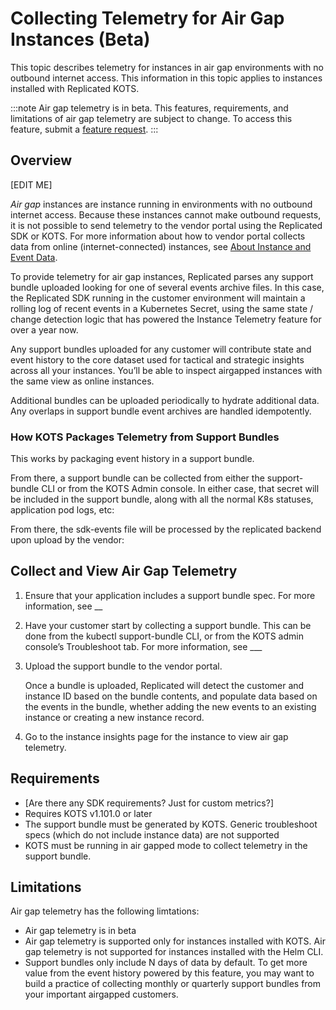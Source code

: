 # Collecting Telemetry for Air Gap Instances (Beta)

This topic describes telemetry for instances in air gap environments with no outbound internet access. This information in this topic applies to instances installed with Replicated KOTS.

:::note
Air gap telemetry is in beta. This features, requirements, and limitations of air gap telemetry are subject to change. To access this feature, submit a [feature request](https://vendor.replicated.com/support?requestType=feature&productArea=vendor&title=Custom+Metrics+Request). 
:::

## Overview

[EDIT ME]

_Air gap_ instances are instance running in environments with no outbound internet access. Because these instances cannot make outbound requests, it is not possible to send telemetry to the vendor portal using the Replicated SDK or KOTS. For more information about how to vendor portal collects data from online (internet-connected) instances, see [About Instance and Event Data](/vendor/instance-insights-event-data#about-reporting).

To provide telemetry for air gap instances, Replicated parses any support bundle uploaded looking for one of several events archive files. In this case, the Replicated SDK running in the customer environment will maintain a rolling log of recent events in a Kubernetes Secret, using the same state / change detection logic that has powered the Instance Telemetry feature for over a year now.

Any support bundles uploaded for any customer will contribute state and event history to the core dataset used for tactical and strategic insights across all your instances. You’ll be able to inspect airgapped instances with the same view as online instances.

Additional bundles can be uploaded periodically to hydrate additional data. Any overlaps in support bundle event archives are handled idempotently.

### How KOTS Packages Telemetry from Support Bundles

This works by packaging event history in a support bundle.

From there, a support bundle can be collected from either the support-bundle CLI or from the KOTS Admin console. In either case, that secret will be included in the support bundle, along with all the normal K8s statuses, application pod logs, etc:

From there, the sdk-events file will be processed by the replicated backend upon upload by the vendor:

## Collect and View Air Gap Telemetry

1. Ensure that your application includes a support bundle spec. For more information, see __

1. Have your customer start by collecting a support bundle. This can be done from the kubectl support-bundle CLI, or from the KOTS admin console’s Troubleshoot tab. For more information, see ___

1. Upload the support bundle to the vendor portal.

    Once a bundle is uploaded, Replicated will detect the customer and instance ID based on the bundle contents, and populate data based on the events in the bundle, whether adding the new events to an existing instance or creating a new instance record.


1. Go to the instance insights page for the instance to view air gap telemetry.

## Requirements

* [Are there any SDK requirements? Just for custom metrics?]
* Requires KOTS v1.101.0 or later
* The support bundle must be generated by KOTS. Generic troubleshoot specs (which do not include instance data) are not supported
* KOTS must be running in air gapped mode to collect telemetry in the support bundle. 

## Limitations

Air gap telemetry has the following limtations:

* Air gap telemetry is in beta
* Air gap telemetry is supported only for instances installed with KOTS. Air gap telemetry is not supported for instances installed with the Helm CLI.
* Support bundles only include N days of data by default. To get more value from the event history powered by this feature, you may want to build a practice of collecting monthly or quarterly support bundles from your important airgapped customers.
